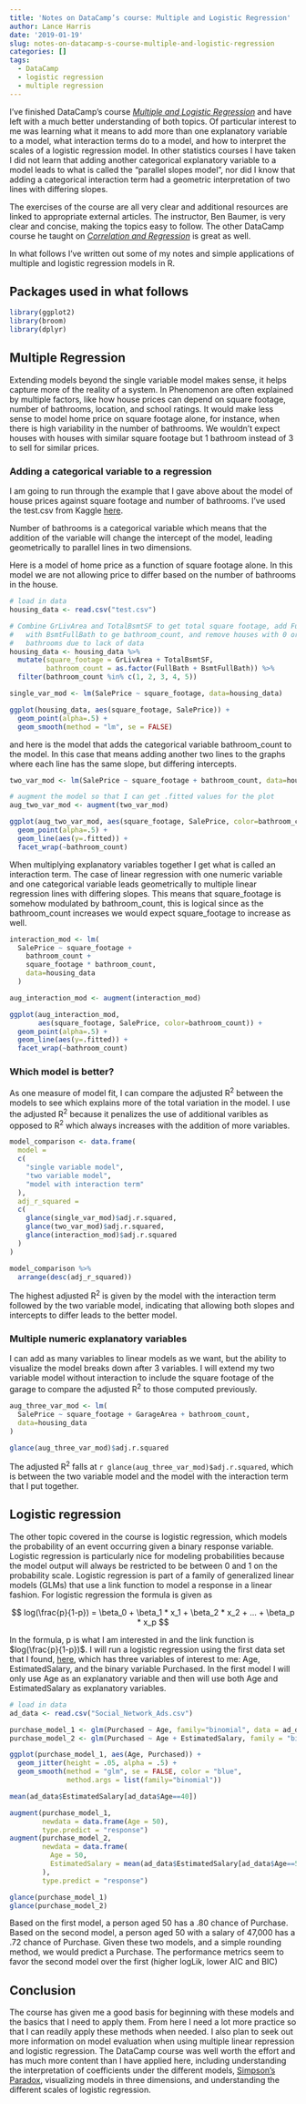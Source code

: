 ```yaml
---
title: 'Notes on DataCamp’s course: Multiple and Logistic Regression'
author: Lance Harris
date: '2019-01-19'
slug: notes-on-datacamp-s-course-multiple-and-logistic-regression
categories: []
tags:
  - DataCamp
  - logistic regression
  - multiple regression
---
```


I've finished DataCamp's course [_Multiple and Logistic Regression_](https://www.datacamp.com/courses/multiple-and-logistic-regression) and have left with a much better understanding of both topics. Of particular interest to me was learning what it means to add more than one explanatory variable to a model, what interaction terms do to a model, and how to interpret the scales of a logistic regression model. In other statistics courses I have taken I did not learn that adding another categorical explanatory variable to a model leads to what is called the "parallel slopes model", nor did I know that adding a categorical interaction term had a geometric interpretation of two lines with differing slopes.

The exercises of the course are all very clear and additional resources are linked to appropriate external articles. The instructor, Ben Baumer, is very clear and concise, making the topics easy to follow. The other DataCamp course he taught on [_Correlation and Regression_](https://www.datacamp.com/courses/correlation-and-regression) is great as well.

In what follows I've written out some of my notes and simple applications of multiple and logistic regression models in R.

## Packages used in what follows
```r
library(ggplot2)
library(broom)
library(dplyr)
```

## Multiple Regression
Extending models beyond the single variable model makes sense, it helps capture more of the reality of a system. In Phenomenon are often explained by multiple factors, like how house prices can depend on square footage, number of bathrooms, location, and school ratings. It would make less sense to model home price on square footage alone, for instance, when there is high variability in the number of bathrooms. We wouldn't expect houses with houses with similar square footage but 1 bathroom instead of 3 to sell for similar prices.

### Adding a categorical variable to a regression
I am going to run through the example that I gave above about the model of house prices against square footage and number of bathrooms. I've used the test.csv from Kaggle [here ](https://www.kaggle.com/c/house-prices-advanced-regression-techniques/data).

Number of bathrooms is a categorical variable which means that the addition of the variable will change the intercept of the model, leading geometrically to parallel lines in two dimensions.

Here is a model of home price as a function of square footage alone. In this model we are not allowing price to differ based on the number of bathrooms in the house.

```r
# load in data
housing_data <- read.csv("test.csv")
```

```r
# Combine GrLivArea and TotalBsmtSF to get total square footage, add FullBath
#   with BsmtFullBath to ge bathroom_count, and remove houses with 0 or 6
#   bathrooms due to lack of data
housing_data <- housing_data %>% 
  mutate(square_footage = GrLivArea + TotalBsmtSF,
         bathroom_count = as.factor(FullBath + BsmtFullBath)) %>% 
  filter(bathroom_count %in% c(1, 2, 3, 4, 5))

single_var_mod <- lm(SalePrice ~ square_footage, data=housing_data)

ggplot(housing_data, aes(square_footage, SalePrice)) +
  geom_point(alpha=.5) +
  geom_smooth(method = "lm", se = FALSE)
```

and here is the model that adds the categorical variable bathroom_count to the model. In this case that means adding another two lines to the graphs where each line has the same slope, but differing intercepts.

```r
two_var_mod <- lm(SalePrice ~ square_footage + bathroom_count, data=housing_data)

# augment the model so that I can get .fitted values for the plot
aug_two_var_mod <- augment(two_var_mod)

ggplot(aug_two_var_mod, aes(square_footage, SalePrice, color=bathroom_count)) +
  geom_point(alpha=.5) +
  geom_line(aes(y=.fitted)) +
  facet_wrap(~bathroom_count)
```

When multiplying explanatory variables together I get what is called an interaction term. The case of linear regression with one numeric variable and one categorical variable leads geometrically to multiple linear regression lines with differing slopes. This means that square_footage is somehow modulated by bathroom_count, this is logical since as the bathroom_count increases we would expect square_footage to increase as well.

```r
interaction_mod <- lm(
  SalePrice ~ square_footage + 
    bathroom_count + 
    square_footage * bathroom_count, 
    data=housing_data
  )

aug_interaction_mod <- augment(interaction_mod)

ggplot(aug_interaction_mod, 
       aes(square_footage, SalePrice, color=bathroom_count)) +
  geom_point(alpha=.5) +
  geom_line(aes(y=.fitted)) +
  facet_wrap(~bathroom_count)
```

### Which model is better? 
As one measure of model fit, I can compare the adjusted R^2^ between the models to see which explains more of the total variation in the model. I use the adjusted R^2^ because it penalizes the use of additional varibles as opposed to R^2^ which always increases with the addition of more variables.

```r
model_comparison <- data.frame(
  model =
  c(
    "single variable model",
    "two variable model",
    "model with interaction term"
  ),
  adj_r_squared =
  c(
    glance(single_var_mod)$adj.r.squared, 
    glance(two_var_mod)$adj.r.squared, 
    glance(interaction_mod)$adj.r.squared
  )
)

model_comparison %>% 
  arrange(desc(adj_r_squared))
```

The highest adjusted R^2^ is given by the model with the interaction term followed by the two variable model, indicating that allowing both slopes and intercepts to differ leads to the better model.

### Multiple numeric explanatory variables
I can add as many variables to linear models as we want, but the ability to visualize the model breaks down after 3 variables. I will extend my two variable model without interaction to include the square footage of the garage to compare the adjusted R^2^ to those computed previously.

```r
aug_three_var_mod <- lm(
  SalePrice ~ square_footage + GarageArea + bathroom_count, 
  data=housing_data
)

glance(aug_three_var_mod)$adj.r.squared
```

The adjusted R^2^ falls at `r glance(aug_three_var_mod)$adj.r.squared`, which is between the two variable model and the model with the interaction term that I put together.

## Logistic regression
The other topic covered in the course is logistic regression, which models the probability of an event occurring given a binary response variable. Logistic regression is particularly nice for modeling probabilities because the model output will always be restricted to be between 0 and 1 on the probability scale. Logistic regression is part of a family of generalized linear models (GLMs) that use a link function to model a response in a linear fashion. For logistic regression the formula is given as 

$$ log(\frac{p}{1-p}) = \beta_0 + \beta_1 * x_1 + \beta_2 * x_2 + ... + \beta_p * x_p $$

In the formula, p is what I am interested in and the link function is $log(\frac{p}{1-p})$. I will run a logistic regression using the first data set that I found, [here](https://www.kaggle.com/dragonheir/logistic-regression), which has three variables of interest to me: Age, EstimatedSalary, and the binary variable Purchased. In the first model I will only use Age as an explanatory variable and then will use both Age and EstimatedSalary as explanatory variables. 

```r
# load in data
ad_data <- read.csv("Social_Network_Ads.csv")
```

```r
purchase_model_1 <- glm(Purchased ~ Age, family="binomial", data = ad_data)
purchase_model_2 <- glm(Purchased ~ Age + EstimatedSalary, family = "binomial", data = ad_data)

ggplot(purchase_model_1, aes(Age, Purchased)) +
  geom_jitter(height = .05, alpha = .5) + 
  geom_smooth(method = "glm", se = FALSE, color = "blue", 
              method.args = list(family="binomial"))

mean(ad_data$EstimatedSalary[ad_data$Age==40])

augment(purchase_model_1, 
        newdata = data.frame(Age = 50), 
        type.predict = "response")
augment(purchase_model_2, 
        newdata = data.frame(
          Age = 50, 
          EstimatedSalary = mean(ad_data$EstimatedSalary[ad_data$Age==50])
        ), 
        type.predict = "response")

glance(purchase_model_1)
glance(purchase_model_2)
```

Based on the first model, a person aged 50 has a .80 chance of Purchase. Based on the second model, a person aged 50 with a salary of 47,000 has a  .72 chance of Purchase. 
Given these two models, and a simple rounding method, we would predict a Purchase. The performance metrics seem to favor the second model over the first (higher logLik, lower AIC and BIC)

## Conclusion
The course has given me a good basis for beginning with these models and the basics that I need to apply them. From here I need a lot more practice so that I can readily apply these methods when needed. I also plan to seek out more information on model evaluation when using multiple linear repression and logistic regression. The DataCamp course was well worth the effort and has much more content than I have applied here, including understanding the interpretation of coefficients under the different models, [Simpson's Paradox](https://en.wikipedia.org/wiki/Simpson%27s_paradox#UC_Berkeley_gender_bias), visualizing models in three dimensions, and understanding the different scales of logistic regression.